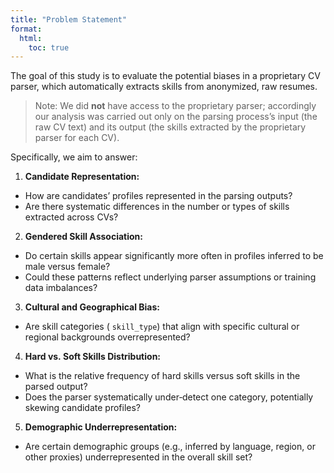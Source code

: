 ```yaml
---
title: "Problem Statement"
format:
  html:
    toc: true
---
```


The goal of this study is to evaluate the potential biases in a proprietary CV parser, which automatically extracts skills from anonymized, raw resumes. 

> Note: 
We did **not** have access to the proprietary parser; accordingly our analysis was carried out only on the parsing process’s input (the raw CV text) and its output (the skills extracted by the proprietary parser for each CV).


Specifically, we aim to answer:

1. **Candidate Representation:** 
- How are candidates’ profiles represented in the parsing outputs?
- Are there systematic differences in the number or types of skills extracted across CVs? 

2. **Gendered Skill Association:** 
- Do certain skills appear significantly more often in profiles inferred to be male versus female? 
- Could these patterns reflect underlying parser assumptions or training data imbalances? 

3. **Cultural and Geographical Bias:** 
- Are skill categories ( `skill_type`) that align with specific cultural or regional backgrounds overrepresented?

4. **Hard vs. Soft Skills Distribution:**
- What is the relative frequency of hard skills versus soft skills in the parsed output?
- Does the parser systematically under‐detect one category, potentially skewing candidate profiles?

5. **Demographic Underrepresentation:** 
- Are certain demographic groups (e.g., inferred by language, region, or other proxies) underrepresented in the overall skill set? 

